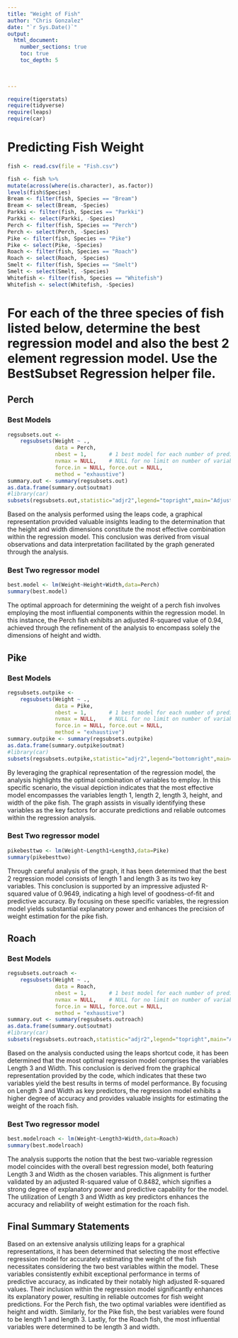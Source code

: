 ```yaml
---
title: "Weight of Fish"
author: "Chris Gonzalez"
date: "`r Sys.Date()`"  
output: 
  html_document:
    number_sections: true
    toc: true
    toc_depth: 5

 
    
---
```



```r
require(tigerstats)
require(tidyverse)
require(leaps)
require(car)
```

# Predicting Fish Weight
```r
fish <- read.csv(file = "Fish.csv")
```

```r
 
fish <- fish %>%
mutate(across(where(is.character), as.factor))
levels(fish$Species)
Bream <- filter(fish, Species == "Bream")
Bream <- select(Bream, -Species) 
Parkki <- filter(fish, Species == "Parkki")
Parkki <- select(Parkki, -Species) 
Perch <- filter(fish, Species == "Perch")
Perch <- select(Perch, -Species) 
Pike <- filter(fish, Species == "Pike")
Pike <- select(Pike, -Species) 
Roach <- filter(fish, Species == "Roach")
Roach <- select(Roach, -Species) 
Smelt <- filter(fish, Species == "Smelt")
Smelt <- select(Smelt, -Species) 
Whitefish <- filter(fish, Species == "Whitefish")
Whitefish <- select(Whitefish, -Species) 
```

# For each of the three species of fish listed below, determine the best regression model and also the best 2 element regression model. Use the BestSubset Regression helper file.


## Perch

### Best Models
```r
regsubsets.out <-
    regsubsets(Weight ~ .,
               data = Perch,
               nbest = 1,       # 1 best model for each number of predictors
               nvmax = NULL,    # NULL for no limit on number of variables
               force.in = NULL, force.out = NULL,
               method = "exhaustive")
summary.out <- summary(regsubsets.out)
as.data.frame(summary.out$outmat)
#library(car)
subsets(regsubsets.out,statistic="adjr2",legend="topright",main="Adjusted R^2")
```

Based on the analysis performed using the leaps code, a graphical representation provided valuable insights leading to the determination that the height and width dimensions constitute the most effective combination within the regression model. This conclusion was derived from visual observations and data interpretation facilitated by the graph generated through the analysis.


### Best Two regressor model

```r
best.model <- lm(Weight~Height+Width,data=Perch)
summary(best.model)
```

The optimal approach for determining the weight of a perch fish involves employing the most influential components within the regression model. In this instance, the Perch fish exhibits an adjusted R-squared value of 0.94, achieved through the refinement of the analysis to encompass solely the dimensions of height and width.

## Pike

### Best Models
```r
regsubsets.outpike <-
    regsubsets(Weight ~ .,
               data = Pike,
               nbest = 1,       # 1 best model for each number of predictors
               nvmax = NULL,    # NULL for no limit on number of variables
               force.in = NULL, force.out = NULL,
               method = "exhaustive")
summary.outpike <- summary(regsubsets.outpike)
as.data.frame(summary.outpike$outmat)
#library(car)
subsets(regsubsets.outpike,statistic="adjr2",legend="bottomright",main="Adjusted R^2")
```

By leveraging the graphical representation of the regression model, the analysis highlights the optimal combination of variables to employ. In this specific scenario, the visual depiction indicates that the most effective model encompasses the variables length 1, length 2, length 3, height, and width of the pike fish. The graph assists in visually identifying these variables as the key factors for accurate predictions and reliable outcomes within the regression analysis.


### Best Two regressor model
```r
pikebesttwo <- lm(Weight~Length1+Length3,data=Pike)
summary(pikebesttwo)
```
Through careful analysis of the graph, it has been determined that the best 2 regression model consists of length 1 and length 3 as its two key variables. This conclusion is supported by an impressive adjusted R-squared value of 0.9649, indicating a high level of goodness-of-fit and predictive accuracy. By focusing on these specific variables, the regression model yields substantial explanatory power and enhances the precision of weight estimation for the pike fish.

## Roach

### Best Models
```r
regsubsets.outroach <-
    regsubsets(Weight ~ .,
               data = Roach,
               nbest = 1,       # 1 best model for each number of predictors
               nvmax = NULL,    # NULL for no limit on number of variables
               force.in = NULL, force.out = NULL,
               method = "exhaustive")
summary.out <- summary(regsubsets.outroach)
as.data.frame(summary.out$outmat)
#library(car)
subsets(regsubsets.outroach,statistic="adjr2",legend="topright",main="Adjusted R^2")
```
Based on the analysis conducted using the leaps shortcut code, it has been determined that the most optimal regression model comprises the variables Length 3 and Width. This conclusion is derived from the graphical representation provided by the code, which indicates that these two variables yield the best results in terms of model performance. By focusing on Length 3 and Width as key predictors, the regression model exhibits a higher degree of accuracy and provides valuable insights for estimating the weight of the roach fish.


### Best Two regressor model

```r
best.modelroach <- lm(Weight~Length3+Width,data=Roach)
summary(best.modelroach)
```
The analysis supports the notion that the best two-variable regression model coincides with the overall best regression model, both featuring Length 3 and Width as the chosen variables. This alignment is further validated by an adjusted R-squared value of 0.8482, which signifies a strong degree of explanatory power and predictive capability for the model. The utilization of Length 3 and Width as key predictors enhances the accuracy and reliability of weight estimation for the roach fish.



## Final Summary Statements
Based on an extensive analysis utilizing leaps for a graphical representations, it has been determined that selecting the most effective regression model for accurately estimating the weight of the fish necessitates considering the two best variables within the model. These variables consistently exhibit exceptional performance in terms of predictive accuracy, as indicated by their notably high adjusted R-squared values. Their inclusion within the regression model significantly enhances its explanatory power, resulting in reliable outcomes for fish weight predictions. For the Perch fish, the two optimal variables were identified as height and width. Similarly, for the Pike fish, the best variables were found to be length 1 and length 3. Lastly, for the Roach fish, the most influential variables were determined to be length 3 and width.




